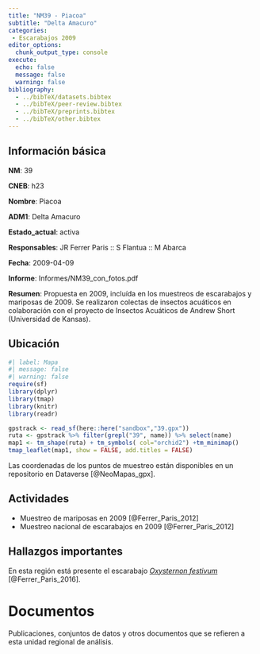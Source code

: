 ```yaml
---
title: "NM39 - Piacoa"
subtitle: "Delta Amacuro"
categories:
 - Escarabajos 2009
editor_options: 
  chunk_output_type: console
execute:
  echo: false 
  message: false
  warning: false
bibliography: 
  - ../bibTeX/datasets.bibtex
  - ../bibTeX/peer-review.bibtex
  - ../bibTeX/preprints.bibtex
  - ../bibTeX/other.bibtex
---
```


## Información básica

**NM**: 39

**CNEB**: h23

**Nombre**: Piacoa

**ADM1**: Delta Amacuro

**Estado_actual**: activa

**Responsables**: JR Ferrer Paris :: S Flantua :: M Abarca

**Fecha**: 2009-04-09

**Informe**: Informes/NM39_con_fotos.pdf

**Resumen**: Propuesta en 2009, incluída en los muestreos de escarabajos y mariposas de 2009. Se realizaron colectas de insectos acuáticos en colaboración con el proyecto de Insectos Acuáticos de Andrew Short (Universidad de Kansas).


## Ubicación

```r
#| label: Mapa
#| message: false
#| warning: false
require(sf)
library(dplyr)
library(tmap)
library(knitr)
library(readr)

gpstrack <- read_sf(here::here("sandbox","39.gpx"))
ruta <- gpstrack %>% filter(grepl("39", name)) %>% select(name) 
map1 <- tm_shape(ruta) + tm_symbols( col="orchid2") +tm_minimap()
tmap_leaflet(map1, show = FALSE, add.titles = FALSE)
```

Las coordenadas de los puntos de muestreo están disponibles en un repositorio en Dataverse [@NeoMapas_gpx].


## Actividades

- Muestreo de mariposas en 2009 [@Ferrer_Paris_2012]
- Muestreo nacional de escarabajos en 2009 [@Ferrer_Paris_2012]


## Hallazgos importantes


En esta región está presente el escarabajo [*Oxysternon festivum*](/taxa/Oxysternon.qmd) [@Ferrer_Paris_2016].


# Documentos

Publicaciones, conjuntos de datos y otros documentos que se refieren a esta unidad regional de análisis.

::: {#refs}
:::

